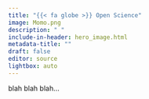 ```yaml
---
title: "{{< fa globe >}} Open Science"
image: Momo.png
description: " "
include-in-header: hero_image.html
metadata-title: ""
draft: false
editor: source
lightbox: auto
---
```


blah blah blah...